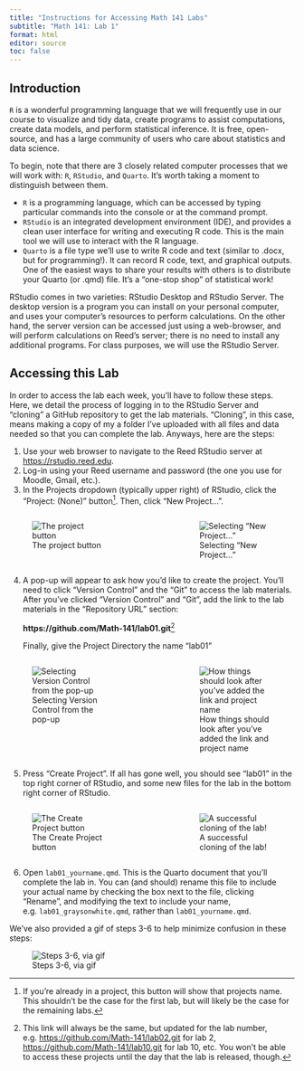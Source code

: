 ```yaml
---
title: "Instructions for Accessing Math 141 Labs"
subtitle: "Math 141: Lab 1"
format: html
editor: source
toc: false
---
```



## Introduction

`R` is a wonderful programming language that we will frequently use in our course to visualize and tidy data, create programs to assist computations, create data models, and perform statistical inference. It is free, open-source, and has a large community of users who care about statistics and data science.

To begin, note that there are 3 closely related computer processes that we will work with: `R`, `RStudio`, and `Quarto`. It's worth taking a moment to distinguish between them.

- `R` is a programming language, which can be accessed by typing particular commands into the console or at the command prompt.
- `RStudio` is an integrated development environment (IDE), and provides a clean user interface for writing and executing R code. This is the main tool we will use to interact with the R language.
- `Quarto` is a file type we'll use to write R code and text (similar to .docx, but for programming!). It can record R code, text, and graphical outputs. One of the easiest ways to share your results with others is to distribute your Quarto (or .qmd) file. It's a "one-stop shop" of statistical work! 

RStudio comes in two varieties: RStudio Desktop and RStudio Server. The desktop version is a program you can install on your personal computer, and uses your computer's resources to perform calculations. On the other hand, the server version can be accessed just using a web-browser, and will perform calculations on Reed's server; there is no need to install any additional programs. For class purposes, we will use the RStudio Server.


## Accessing this Lab

In order to access the lab each week, you'll have to follow these steps. Here, we detail the process of logging in to the RStudio Server and "cloning" a GitHub repository to get the lab materials. "Cloning", in this case, means making a copy of my a folder I've uploaded with all files and data needed so that you can complete the lab. Anyways, here are the steps: 

1. Use your web browser to navigate to the Reed RStudio server at [https://rstudio.reed.edu](https://rstudio.reed.edu).
2. Log-in using your Reed username and password (the one you use for Moodle, Gmail, etc.).
3. In the Projects dropdown (typically upper right) of RStudio, click the "Project: (None)" button[^1]. Then, click "New Project...". 

[^1]: If you're already in a project, this button will show that projects name. This shouldn't be the case for the first lab, but will likely be the case for the remaining labs. 

:::: {.columns}

::: {.column width="45%"}
![The project button](img/screen1.png)
:::

::: {.column width="10%"}

:::

::: {.column width="45%"}
![Selecting "New Project..."](img/screen2.png)
:::

::::

4. A pop-up will appear to ask how you'd like to create the project. You'll need to click "Version Control" and the "Git" to access the lab materials. After you've clicked "Version Control" and "Git", add the link to the lab materials in the "Repository URL" section: 

    **https://github.com/Math-141/lab01.git**[^2]
    
    Finally, give the Project Directory the name "lab01"

[^2]: This link will always be the same, but updated for the lab number, e.g. [https://github.com/Math-141/lab02.git](https://github.com/Math-141/lab01.git) for lab 2, [https://github.com/Math-141/lab10.git](https://github.com/Math-141/lab01.git) for lab 10, etc. You won't be able to access these projects until the day that the lab is released, though. 

:::: {.columns}

::: {.column width="45%"}
![Selecting Version Control from the pop-up](img/screen3.png)
:::

::: {.column width="10%"}

:::

::: {.column width="45%"}
![How things should look after you've added the link and project name](img/screen4.png)
:::

::::


5. Press "Create Project". If all has gone well, you should see "lab01" in the top right corner of RStudio, and some new files for the lab in the bottom right corner of RStudio. 

:::: {.columns}

::: {.column width="45%"}
![The Create Project button](img/screen5.png)
:::

::: {.column width="10%"}

:::

::: {.column width="45%"}
![A successful cloning of the lab!](img/screen6.png)
:::

::::

6. Open `lab01_yourname.qmd`. This is the Quarto document that you'll complete the lab in. You can (and should) rename this file to include your actual name by checking the box next to the file, clicking "Rename", and modifying the text to include your name, e.g. `lab01_graysonwhite.qmd`, rather than `lab01_yourname.qmd`. 


We've also provided a gif of steps 3-6 to help minimize confusion in these steps: 

![Steps 3-6, via gif](img/accessing_the_lab.gif)


